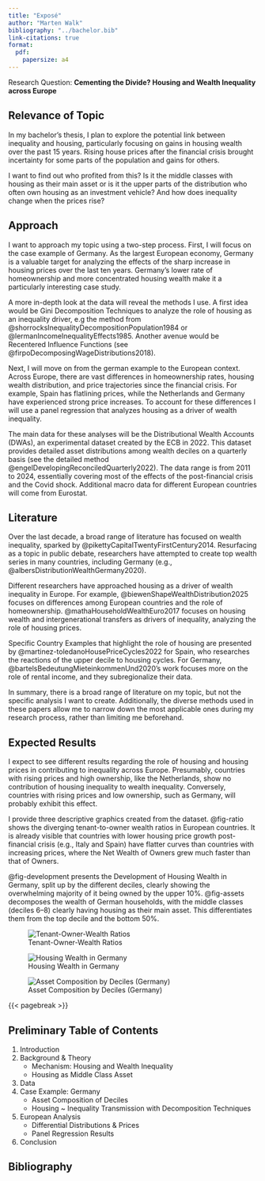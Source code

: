 ```yaml
---
title: "Exposé"
author: "Marten Walk"
bibliography: "../bachelor.bib"
link-citations: true
format: 
  pdf:
    papersize: a4
---
```




Research Question: **Cementing the Divide? Housing and Wealth Inequality across Europe**

## Relevance of Topic

In my bachelor's thesis, I plan to explore the potential link between inequality and housing, particularly focusing on gains in housing wealth over the past 15 years. Rising house prices  after the financial crisis brought incertainty for some parts of the population and gains for others.

I want to find out who profited from this? Is it the middle classes with housing as their main asset or is it the upper parts of the distribution who often own housing as an investment vehicle? And how does inequality change when the prices rise?

## Approach

I want to approach my topic using a two-step process. First, I will focus on the case example of Germany. As the largest European economy, Germany is a valuable target for analyzing the effects of the sharp increase in housing prices over the last ten years. Germany's lower rate of homeownership and more concentrated housing wealth make it a particularly interesting case study.

A more in-depth look at the data will reveal the methods I use. A first idea would be Gini Decomposition Techniques to analyze the role of housing as an inequality driver, e.g the method from @shorrocksInequalityDecompositionPopulation1984 or @lermanIncomeInequalityEffects1985. Another avenue would be Recentered Influence Functions (see @firpoDecomposingWageDistributions2018). 

Next, I will move on from the german example to the European context. Across Europe, there are vast differences in homeownership rates, housing wealth distribution, and price trajectories since the financial crisis. For example, Spain has flatlining prices, while the Netherlands and Germany have experienced strong price increases. To account for these differences I will use a panel regression that analyzes housing as a driver of wealth inequality.

The main data for these analyses will be the Distributional Wealth Accounts (DWAs), an experimental dataset created by the ECB in 2022. This dataset provides detailed asset distributions among wealth deciles on a quarterly basis (see the detailed method @engelDevelopingReconciledQuarterly2022). The data range is from 2011 to 2024, essentially covering most of the effects of the post-financial crisis and the Covid shock. Additional macro data for different European countries will come from Eurostat.

## Literature

Over the last decade, a broad range of literature has focused on wealth inequality, sparked by @pikettyCapitalTwentyFirstCentury2014. Resurfacing as a topic in public debate, researchers have attempted to create top wealth series in many countries, including Germany (e.g., @albersDistributionWealthGermany2020).

Different researchers have approached housing as a driver of wealth inequality in Europe. For example, @biewenShapeWealthDistribution2025 focuses on differences among European countries and the role of homeownership. @mathaHouseholdWealthEuro2017 focuses on housing wealth and intergenerational transfers as drivers of inequality, analyzing the role of housing prices.

Specific Country Examples that highlight the role of housing are presented by @martinez-toledanoHousePriceCycles2022 for Spain, who researches the reactions of the upper decile to housing cycles. For Germany, @bartelsBedeutungMieteinkommenUnd2020's work focuses more on the role of rental income, and they subregionalize their data.

In summary, there is a broad range of literature on my topic, but not the specific analysis I want to create. Additionally, the diverse methods used in these papers allow me to narrow down the most applicable ones during my research process, rather than limiting me beforehand.

## Expected Results

I expect to see different results regarding the role of housing and housing prices in contributing to inequality across Europe. Presumably, countries with rising prices and high ownership, like the Netherlands, show no contribution of housing inequality to wealth inequality. Conversely, countries with rising prices and low ownership, such as Germany, will probably exhibit this effect. 

I provide three descriptive graphics created from the dataset. @fig-ratio shows the diverging tenant-to-owner wealth ratios in European countries. It is already visible that countries with lower housing price growth post-financial crisis (e.g., Italy and Spain) have flatter curves than countries with increasing prices, where the Net Wealth of Owners grew much faster than that of Owners.

@fig-development presents the Development of Housing Wealth in Germany, split up by the different deciles, clearly showing the overwhelming majority of it being owned by the upper 10%. @fig-assets decomposes the wealth of German households, with the middle classes (deciles 6–8) clearly having housing as their main asset. This differentiates them from the top decile and the bottom 50%.

::: {layout-ncol=2}

![Tenant-Owner-Wealth Ratios](../output/tenant_owner_wealth_ratio.png){#fig-ratio}

![Housing Wealth in Germany](../output/housing_wealth_absolute.png){#fig-development}

:::

![Asset Composition by Deciles (Germany)](../output/asset_composition_deciles.png){#fig-assets}

{{< pagebreak >}}

## Preliminary Table of Contents

1. Introduction
2. Background & Theory
   - Mechanism: Housing and Wealth Inequality
   - Housing as Middle Class Asset
3. Data
4. Case Example: Germany
   - Asset Composition of Deciles
   - Housing ~ Inequality Transmission with Decomposition Techniques
5. European Analysis
   - Differential Distributions & Prices
   - Panel Regression Results
6. Conclusion

## Bibliography
